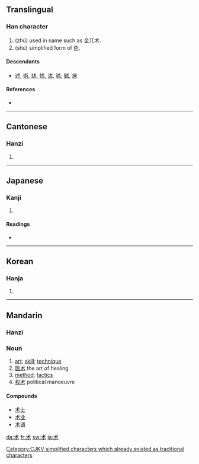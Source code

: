 {{also|術}}
==Translingual==

===Han character===
{{Han char|rn=75|rad=木|as=01|sn=5|four=|canj=戈木 (ID)}}

# (zhú) used in name such as 金兀术.
# (shù) simplified form of [[術]].

====Descendants====
* [[述]], [[術]], [[訹]], [[怵]], [[沭]], [[秫]], [[鉥]], [[㾁]]

====References====
* {{Han ref|kx=0509.121|hdz=21152.020|uh=672F|ud=26415}}

----

==Cantonese==

===Hanzi===
{{yue-hanzi|jyut=|y=seut6}}

# {{defn|Cantonese}}

----

==Japanese==

===Kanji===
{{ja-kanji|grade=|rs=木01}}

# {{defn|Japanese}}

====Readings====
* {{ja-readings|on=[[じゅつ]] (jutsu), [[しゅつ]] (shutsu), [[ちゅつ]] (chutsu)|kun=[[もちあわ]] (mochiawa)}}

----

==Korean==

===Hanja===
{{ko-hanja|hangeul=출|eumhun=|rv=chul|mr=ch'ul|y=chwul}}

# {{defn|Korean}}

----

==Mandarin==

===Hanzi===
{{cmn-hanzi|tra=術|pin=[[shù]] ([[shu4]]), [[zhú]] ([[zhu2]])|wg=shu<sup>4</sup>, chu<sup>2</sup>}}

===Noun===
{{cmn-noun|s|pin=shù|pint=shu4|tra=術|sim=术|rs=木01}}

# [[art]]; [[skill]]; [[technique]]
# [[医术]] the art of healing
# [[method]]; [[tactics]]
# [[权术]] political manoeuvre

====Compounds====
* [[术士]]
* [[术业]]
* [[术语]]

[[Category:CJKV simplified characters which already existed as traditional characters]]

[[da:术]]
[[fr:术]]
[[sw:术]]
[[ja:术]]